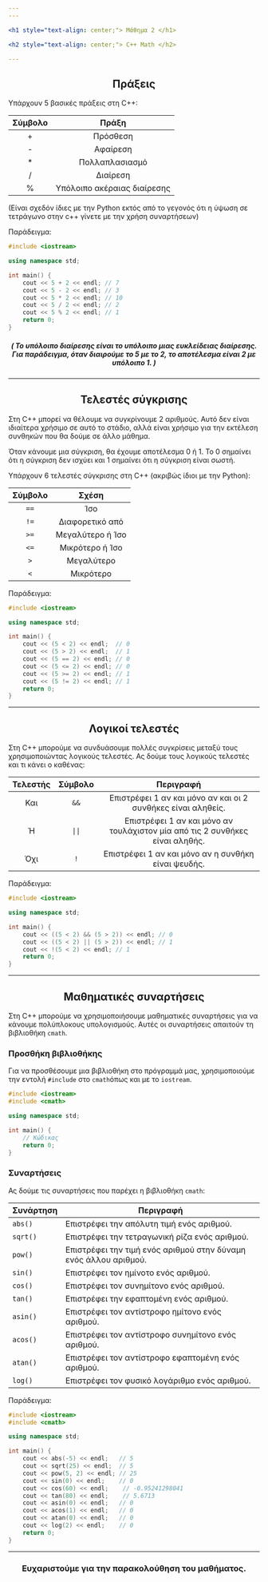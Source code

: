 ```yaml
---
---

<h1 style="text-align: center;"> Μάθημα 2 </h1>

<h2 style="text-align: center;"> C++ Math </h2>

---
```


<h2 style="text-align: center;"> Πράξεις </h2>

Υπάρχουν 5 βασικές πράξεις στη C++:

| Σύμβολο   | Πράξη                         |
|:---------:|:-----------------------------:|
| +         | Πρόσθεση                      |
| -         | Αφαίρεση                      |
| *         | Πολλαπλασιασμό                |
| /         | Διαίρεση                      |
| %         | Υπόλοιπο ακέραιας διαίρεσης   |

(Είναι σχεδόν ίδιες με την Python εκτός από το γεγονός ότι η ύψωση σε τετράγωνο στην c++ γίνετε με την χρήση συναρτήσεων)

Παράδειγμα:

```cpp
#include <iostream>

using namespace std;

int main() {
    cout << 5 + 2 << endl; // 7
    cout << 5 - 2 << endl; // 3
    cout << 5 * 2 << endl; // 10
    cout << 5 / 2 << endl; // 2
    cout << 5 % 2 << endl; // 1
    return 0;
}
```
<h5 style="text-align: center;"> ( Το υπόλοιπο διαίρεσης είναι το υπόλοιπο μιας ευκλείδειας διαίρεσης. Για παράδειγμα, όταν διαιρούμε το 5 με το 2, το αποτέλεσμα είναι 2 με υπόλοιπο 1. ) </h5>

---

<h2 style="text-align: center;"> Τελεστές σύγκρισης </h2>

Στη C++ μπορεί να θέλουμε να συγκρίνουμε 2 αριθμούς. Αυτό δεν είναι ιδιαίτερα χρήσιμο σε αυτό το στάδιο, 
αλλά είναι χρήσιμο για την εκτέλεση συνθηκών που θα δούμε σε άλλο μάθημα.

Όταν κάνουμε μια σύγκριση, θα έχουμε αποτέλεσμα 0 ή 1.
Το 0 σημαίνει ότι η σύγκριση δεν ισχύει και 1 σημαίνει ότι η σύγκριση είναι σωστή.

Υπάρχουν 6 τελεστές σύγκρισης στη C++ (ακριβώς ίδιοι με την Python):

| Σύμβολο   | Σχέση                  |
|:---------:|:----------------------:|
| `==`      | Ίσο                    |
| `!=`      | Διαφορετικό από        |
| `>=`      | Μεγαλύτερο ή Ίσο       |
| `<=`      | Μικρότερο ή Ίσο        |
| `>`       | Μεγαλύτερο             |
| `<`       | Μικρότερο              |

Παράδειγμα:

```cpp
#include <iostream>

using namespace std;

int main() {
    cout << (5 < 2) << endl;  // 0
    cout << (5 > 2) << endl;  // 1
    cout << (5 == 2) << endl; // 0
    cout << (5 <= 2) << endl; // 0
    cout << (5 >= 2) << endl; // 1
    cout << (5 != 2) << endl; // 1
    return 0;
}
```

---

<h2 style="text-align: center;"> Λογικοί τελεστές </h2>

Στη C++ μπορούμε να συνδυάσουμε πολλές συγκρίσεις μεταξύ τους χρησιμοποιώντας λογικούς τελεστές.
Ας δούμε τους λογικούς τελεστές και τι κάνει ο καθένας:

| Τελεστής | Σύμβολο | Περιγραφή                                                                    |
|:--------:|:-------:|:----------------------------------------------------------------------------:|
| Και      | `&&`    | Επιστρέφει 1 αν και μόνο αν και οι 2 συνθήκες είναι αληθείς.                 |
| Ή        | `\|\|`  | Επιστρέφει 1 αν και μόνο αν τουλάχιστον μία από τις 2 συνθήκες είναι αληθής. |
| Όχι      | `!`     | Επιστρέφει 1 αν και μόνο αν η συνθήκη είναι ψευδής.                          |

Παράδειγμα:

```cpp
#include <iostream>

using namespace std;

int main() {
    cout << ((5 < 2) && (5 > 2)) << endl; // 0
    cout << ((5 < 2) || (5 > 2)) << endl; // 1
    cout << !(5 < 2) << endl; // 1
    return 0;
}
```

---

<h2 style="text-align: center;"> Μαθηματικές συναρτήσεις </h2>

Στη C++ μπορούμε να χρησιμοποιήσουμε μαθηματικές συναρτήσεις για να κάνουμε πολύπλοκους υπολογισμούς.
Αυτές οι συναρτήσεις απαιτούν τη βιβλιοθήκη `cmath`.

<h3 style="text-align: left;"> Προσθήκη βιβλιοθήκης </h3>

Για να προσθέσουμε μια βιβλιοθήκη στο πρόγραμμά μας, χρησιμοποιούμε την εντολή `#include` στο `cmath`όπως και με το `iostream`.

```cpp
#include <iostream>
#include <cmath>

using namespace std;

int main() {
    // Κώδικας
    return 0;
}
```

<h3 style="text-align: left;"> Συναρτήσεις </h3>

Ας δούμε τις συναρτήσεις που παρέχει η βιβλιοθήκη `cmath`:

| Συνάρτηση | Περιγραφή                                                        |
|-----------|------------------------------------------------------------------|
| `abs()`   | Επιστρέφει την απόλυτη τιμή ενός αριθμού.                        |
| `sqrt()`  | Επιστρέφει την τετραγωνική ρίζα ενός αριθμού.                    |
| `pow()`   | Επιστρέφει την τιμή ενός αριθμού στην δύναμη ενός άλλου αριθμού. |
| `sin()`   | Επιστρέφει τον ημίνοτο ενός αριθμού.                             |
| `cos()`   | Επιστρέφει τον συνημίτονο ενός αριθμού.                          |
| `tan()`   | Επιστρέφει την εφαπτομένη ενός αριθμού.                          |
| `asin()`  | Επιστρέφει τον αντίστροφο ημίτονο ενός αριθμού.                  |
| `acos()`  | Επιστρέφει τον αντίστροφο συνημίτονο ενός αριθμού.               |
| `atan()`  | Επιστρέφει τον αντίστροφο εφαπτομένη ενός αριθμού.               |
| `log()`   | Επιστρέφει τον φυσικό λογάριθμο ενός αριθμού.                    |

Παράδειγμα:

```cpp
#include <iostream>
#include <cmath>

using namespace std;

int main() {
    cout << abs(-5) << endl;   // 5
    cout << sqrt(25) << endl;  // 5
    cout << pow(5, 2) << endl; // 25
    cout << sin(0) << endl;    // 0
    cout << cos(60) << endl;    // -0.95241298041
    cout << tan(80) << endl;    // 5.6713
    cout << asin(0) << endl;   // 0
    cout << acos(1) << endl;   // 0
    cout << atan(0) << endl;   // 0
    cout << log(2) << endl;    // 0
    return 0;
}
```

---

<h3 style="text-align: center;">Ευχαριστούμε για την παρακολούθηση του μαθήματος.</h3>